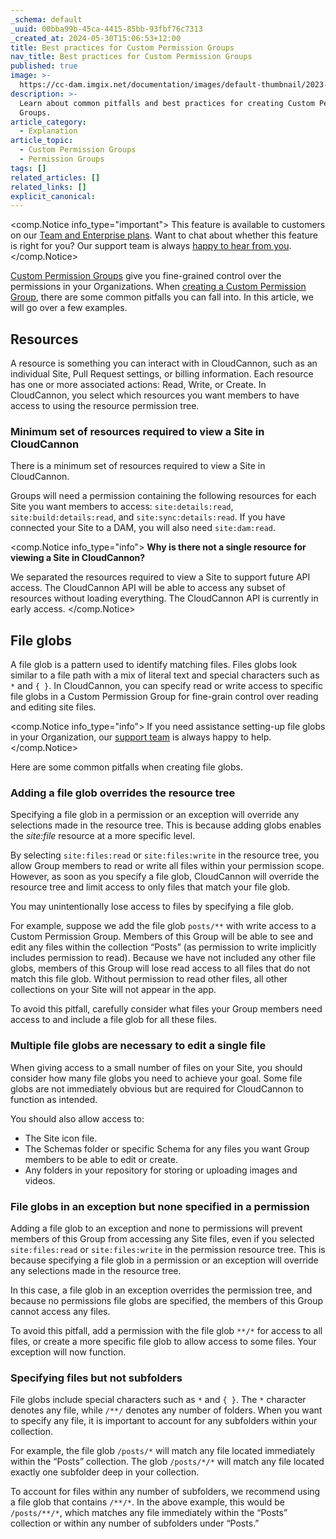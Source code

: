 ```yaml
---
_schema: default
_uuid: 00bba99b-45ca-4415-85bb-93fbf76c7313
_created_at: 2024-05-30T15:06:53+12:00
title: Best practices for Custom Permission Groups
nav_title: Best practices for Custom Permission Groups
published: true
image: >-
  https://cc-dam.imgix.net/documentation/images/default-thumbnail/2023-Q4/CloudCannon-Documentation-Thumbnail.png
description: >-
  Learn about common pitfalls and best practices for creating Custom Permission
  Groups.
article_category:
  - Explanation
article_topic:
  - Custom Permission Groups
  - Permission Groups
tags: []
related_articles: []
related_links: []
explicit_canonical:
---
```

<comp.Notice info_type="important">
  This feature is available to customers on our [Team and Enterprise plans](/pricing/). Want to chat about whether this feature is right for you? Our support team is always <a href="mailto:success@cloudcannon.com?subject=A%20question%20about%20custom%20Permission%20Groups" rel="noreferrer">happy to hear from you</a>.
</comp.Notice>

[Custom Permission Groups](/documentation/articles/what-are-custom-permission-groups/) give you fine-grained control over the permissions in your Organizations. When [creating a Custom Permission Group](/documentation/articles/create-a-custom-permission-group/), there are some common pitfalls you can fall into. In this article, we will go over a few examples.

## Resources

A resource is something you can interact with in CloudCannon, such as an individual Site, Pull Request settings, or billing information. Each resource has one or more associated actions: Read, Write, or Create. In CloudCannon, you select which resources you want members to have access to using the resource permission tree.

### Minimum set of resources required to view a Site in CloudCannon

There is a minimum set of resources required to view a Site in CloudCannon.

Groups will need a permission containing the following resources for each Site you want members to access: `site:details:read`, `site:build:details:read`, and `site:sync:details:read`. If you have connected your Site to a DAM, you will also need `site:dam:read`.

<comp.Notice info_type="info">
  **Why is there not a single resource for viewing a Site in CloudCannon?**

  We separated the resources required to view a Site to support future API access. The CloudCannon API will be able to access any subset of resources without loading everything. The CloudCannon API is currently in early access.
</comp.Notice>

## File globs

A file glob is a pattern used to identify matching files. Files globs look similar to a file path with a mix of literal text and special characters such as `*` and `{ }`. In CloudCannon, you can specify read or write access to specific file globs in a Custom Permission Group for fine-grain control over reading and editing site files.

<comp.Notice info_type="info">
  If you need assistance setting-up file globs in your Organization, our <a href="/support/" target="_blank" rel="noopener">support team</a> is always happy to help.
</comp.Notice>

Here are some common pitfalls when creating file globs.

### Adding a file glob overrides the resource tree

Specifying a file glob in a permission or an exception will override any selections made in the resource tree. This is because adding globs enables the *site:file* resource at a more specific level.

By selecting `site:files:read` or `site:files:write` in the resource tree, you allow Group members to read or write all files within your permission scope. However, as soon as you specify a file glob, CloudCannon will override the resource tree and limit access to only files that match your file glob.

You may unintentionally lose access to files by specifying a file glob.

For example, suppose we add the file glob `posts/**` with write access to a Custom Permission Group. Members of this Group will be able to see and edit any files within the collection “Posts” (as permission to write implicitly includes permission to read). Because we have not included any other file globs, members of this Group will lose read access to all files that do not match this file glob. Without permission to read other files, all other collections on your Site will not appear in the app.

To avoid this pitfall, carefully consider what files your Group members need access to and include a file glob for all these files.

### Multiple file globs are necessary to edit a single file

When giving access to a small number of files on your Site, you should consider how many file globs you need to achieve your goal. Some file globs are not immediately obvious but are required for CloudCannon to function as intended.

You should also allow access to:

* The Site icon file.
* The Schemas folder or specific Schema for any files you want Group members to be able to edit or create.
* Any folders in your repository for storing or uploading images and videos.

### File globs in an exception but none specified in a permission

Adding a file glob to an exception and none to permissions will prevent members of this Group from accessing any Site files, even if you selected `site:files:read` or `site:files:write` in the permission resource tree. This is because specifying a file glob in a permission or an exception will override any selections made in the resource tree.

In this case, a file glob in an exception overrides the permission tree, and because no permissions file globs are specified, the members of this Group cannot access any files.

To avoid this pitfall, add a permission with the file glob `**/*` for access to all files, or create a more specific file glob to allow access to some files. Your exception will now function.

### Specifying files but not subfolders

File globs include special characters such as&nbsp;`*` and&nbsp;`{ }`. The&nbsp;`*` character denotes any file, while&nbsp;`/**/` denotes any number of folders. When you want to specify any file, it is important to account for any subfolders within your collection.

For example, the file glob `/posts/*` will match any file located immediately within the “Posts” collection. The glob `/posts/*/*` will match any file located exactly one subfolder deep in your collection.

To account for files within any number of subfolders, we recommend using a file glob that contains `/**/*`. In the above example, this would be `/posts/**/*`, which matches any file immediately within the “Posts” collection or within any number of subfolders under “Posts.”